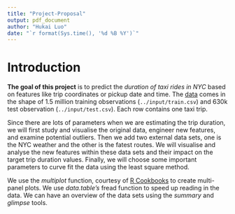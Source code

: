 ```yaml
---
title: "Project-Proposal"
output: pdf_document
author: "Hukai Luo"
date: "`r format(Sys.time(), '%d %B %Y')`"
---
```


# Introduction

**The goal of this project** is to predict the *duration of taxi rides in NYC* based on features like trip coordinates or pickup date and time. The [data](https://www.kaggle.com/c/nyc-taxi-trip-duration/data) comes in the shape of 1.5 million training observations (`../input/train.csv`) and 630k test observation (`../input/test.csv`). Each row contains one taxi trip.

Since there are lots of parameters when we are estimating the trip duration, we will first study and visualise the original data, engineer new features, and examine potential outliers. Then we add two external data sets, one is the NYC weather and the other is the fatest routes. We will visualise and analyse the new features within these data sets and their impact on the target trip duration values. Finally, we will choose some important parameters to curve fit the data using the least square method.

We use the *multiplot* function, courtesy of [R Cookbooks](http://www.cookbook-r.com/Graphs/Multiple_graphs_on_one_page_(ggplot2)/) to create multi-panel plots.
We use *data.table's* fread function to speed up reading in the data.
We can have an overview of the data sets using the *summary* and *glimpse* tools.